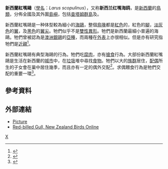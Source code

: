 {{Speciesbox 
| genus = Larus
| species = scopulinus
| image = NeuseelandSeagulls.jpg
| status = LC
| status_system = IUCN3.1
| status_ref = <ref name=iucn>{{IUCN2006|assessors=BirdLife International|year=2004|id=49235|title=Larus scopulinus|downloaded=2006-05-11}}</ref>
| authority = [[約翰·雷茵霍爾德·福斯特|Forster]],  1844
| synonyms = * ''Larus novaehollandiae scopulinus''
}}

'''新西蘭紅嘴鷗'''（[[學名|學名]]：''Larus scopulinus''），又称'''新西兰红嘴海鸥'''，是[[新西蘭|新西蘭]]的[[鳥類|鳥類]]，分佈全國及其外圍[[島嶼|島嶼]]，包括[[查塔姆群岛|查塔姆群島]]及{{tsl|en|Subantarctic|新西兰亚南极群岛}}。

新西蘭紅嘴鷗是一种体型較為細小的[[海鷗|海鷗]]，整個[[鳥喙|鳥喙]]都是[[紅色|紅色]]的，紅色的[[腳|腳]]，[[浅灰色|淡灰色]]的[[翅膀|翼]]，及[[黑色|黑色]]的[[翼尖|翼尖]]。牠們似乎不是[[双性异形|雙性異形]]。牠們是新西蘭最細小普遍的海鷗。牠們曾被認為是[[澳洲银鸥|澳洲銀鷗]]的[[亞種|亞種]]，而兩種在[[外表|外表]]上亦很相似。但是亦有研究指牠們是[[近親|近親]]<ref>{{Cite book en|author=Shirihai, H.|year=2002|title=A complete guide to Antarctic wildlife|location=Oy, Finland|publisher=Alula Press}}</ref>。

新西蘭紅嘴鷗有典型海鷗的行為。牠們吃[[腐肉|腐肉]]，亦有[[搶食|搶食]]行為。大部份新西蘭紅嘴鷗是生活在新西蘭的[[城市|城市]]中，在[[垃圾|垃圾]]堆中尋找[[食物|食物]]。牠們以大的[[族群|族群]]居住，[[配偶|配偶]]所生的子女會在巢中居住幾季，而且亦有一定的偶外交配<ref name=mills1994>{{Cite journal en|author=Mills, J. A.|year=1994|title=Extra-pair copulations in the Red-Billed Gull: Females with hgh-quality, attentive males resist|journal=Behaviour|volume=128|pages=41-64}}</ref>。求偶餵食行為是牠們交配的重要一環<ref name=tasker1981>{{Cite journal en|author=Tasker, C. R., & Mills, J. A.|year=1981|title=A functional analysis of courtship feeding in the Red-billed Gull, ''Larus Novaehollandiae scopulinus''|journal=Behaviour|volume=77|pages=222ff}}</ref>。

==參考資料==
{{Reflist}}

==外部連結==
{{commons category|Larus scopulinus}}
*[http://home.planet.nl/~mkramer/pic/Redbilled_Gull.jpg Picture] {{Wayback|url=http://home.planet.nl/~mkramer/pic/Redbilled_Gull.jpg |date=20080308182314 }}
* [http://nzbirdsonline.org.nz/species/red-billed-gull Red-billed Gull, New Zealand Birds Online] {{Wayback|url=http://nzbirdsonline.org.nz/species/red-billed-gull |date=20200212011433 }}
{{Taxonbar|from=Q76472}}

[[Category:鷗屬|X]]